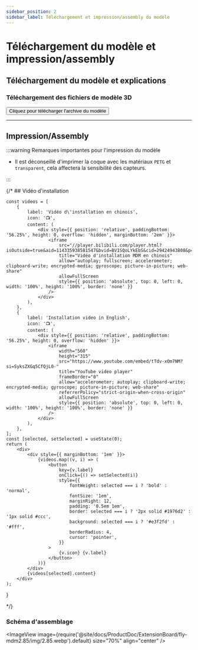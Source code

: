 ```yaml
---
sidebar_position: 2
sidebar_label: Téléchargement et impression/assembly du modèle
---
```


# Téléchargement du modèle et impression/assembly

## Téléchargement du modèle et explications

### Téléchargement des fichiers de modèle 3D

<Button variant="contained" disableElevation href="http://cdn.mellow.klipper.cn/STEP/2.85-MDM.zip">Cliquez pour télécharger l'archive du modèle</Button>

----


## Impression/Assembly

:::warning Remarques importantes pour l'impression du modèle

- Il est déconseillé d'imprimer la coque avec les matériaux `PETG` et `transparent`, cela affectera la sensibilité des capteurs.

:::

{/* ## Vidéo d'installation

    const videos = [
        {
            label: 'Vidéo d\'installation en chinois',
            icon: '📺',
            content: (
                <div style={{ position: 'relative', paddingBottom: '56.25%', height: 0, overflow: 'hidden', marginBottom: '2em' }}>
                    <iframe
                        src="//player.bilibili.com/player.html?isOutside=true&aid=114335938581547&bvid=BV1SQoLYkEbS&cid=29424943808&p=0&autoplay=0"
                        title="Vidéo d'installation MDM en chinois"
                        allow="autoplay; fullscreen; accelerometer; clipboard-write; encrypted-media; gyroscope; picture-in-picture; web-share"
                        allowFullScreen
                        style={{ position: 'absolute', top: 0, left: 0, width: '100%', height: '100%', border: 'none' }}
                    />
                </div>
            ),
        },
        {
            label: 'Installation video in English',
            icon: '📺',
            content: (
                <div style={{ position: 'relative', paddingBottom: '56.25%', height: 0, overflow: 'hidden' }}>
                    <iframe
                        width="560"
                        height="315"
                        src="https://www.youtube.com/embed/tTdv-xOm7NM?si=SyksZXGq5CfQjL0-"
                        title="YouTube video player"
                        frameBorder="0"
                        allow="accelerometer; autoplay; clipboard-write; encrypted-media; gyroscope; picture-in-picture; web-share"
                        referrerPolicy="strict-origin-when-cross-origin"
                        allowFullScreen
                        style={{ position: 'absolute', top: 0, left: 0, width: '100%', height: '100%', border: 'none' }}
                    />
                </div>
            ),
        },
    ];
    const [selected, setSelected] = useState(0);
    return (
        <div>
            <div style={{ marginBottom: '1em' }}>
                {videos.map((v, i) => (
                    <button
                        key={v.label}
                        onClick={() => setSelected(i)}
                        style={{
                            fontWeight: selected === i ? 'bold' : 'normal',
                            fontSize: '1em',
                            marginRight: 12,
                            padding: '0.5em 1em',
                            border: selected === i ? '2px solid #1976d2' : '1px solid #ccc',
                            background: selected === i ? '#e3f2fd' : '#fff',
                            borderRadius: 4,
                            cursor: 'pointer',
                        }}
                    >
                        {v.icon} {v.label}
                    </button>
                ))}
            </div>
            {videos[selected].content}
        </div>
    );
}

<VideoTabs /> */}

### Schéma d'assemblage
<ImageView image={require('@site/docs/ProductDoc/ExtensionBoard/fly-mdm2.85/img/2.85.webp').default} size="70%" align="center" />

